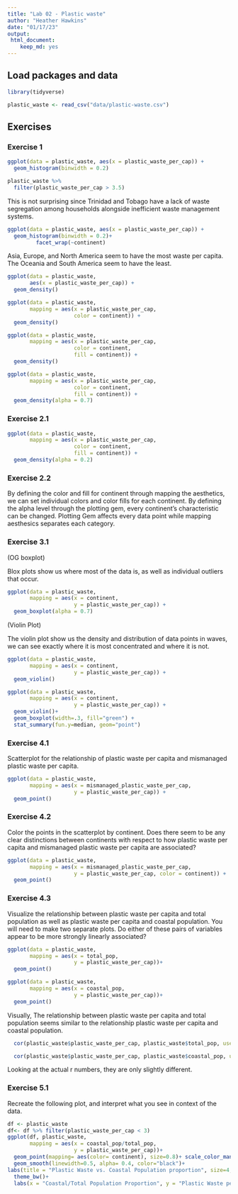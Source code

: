 ```yaml
---
title: "Lab 02 - Plastic waste"
author: "Heather Hawkins"
date: "01/17/23"
output:
 html_document:
    keep_md: yes
---
```


## Load packages and data

```r
library(tidyverse) 
```

```r
plastic_waste <- read_csv("data/plastic-waste.csv")
```
## Exercises

### Exercise 1


```r
ggplot(data = plastic_waste, aes(x = plastic_waste_per_cap)) +
  geom_histogram(binwidth = 0.2)
``` 


```r
plastic_waste %>%
  filter(plastic_waste_per_cap > 3.5)
```

This is not surprising since Trinidad and Tobago have a lack of waste segregation among households alongside inefficient waste management systems.

```r
ggplot(data = plastic_waste, aes(x = plastic_waste_per_cap)) +
  geom_histogram(binwidth = 0.2)+
         facet_wrap(~continent) 
``` 

Asia, Europe, and North America seem to have the most waste per capita. The Oceania and South America seem to have the least. 


```r
ggplot(data = plastic_waste,
       aes(x = plastic_waste_per_cap)) +
  geom_density()

ggplot(data = plastic_waste, 
       mapping = aes(x = plastic_waste_per_cap, 
                     color = continent)) +
  geom_density()

ggplot(data = plastic_waste, 
       mapping = aes(x = plastic_waste_per_cap, 
                     color = continent, 
                     fill = continent)) +
  geom_density()

ggplot(data = plastic_waste, 
       mapping = aes(x = plastic_waste_per_cap, 
                     color = continent, 
                     fill = continent)) +
  geom_density(alpha = 0.7)
```

### Exercise 2.1

```r
ggplot(data = plastic_waste, 
       mapping = aes(x = plastic_waste_per_cap, 
                     color = continent, 
                     fill = continent)) +
  geom_density(alpha = 0.2)
```

### Exercise 2.2

By defining the color and fill for continent through mapping the aesthetics, we can set individual colors and color fills for each continent. By defining the alpha level through the plotting gem, every continent's characteristic can be changed. Plotting Gem affects every data point while mapping aesthesics separates each category. 

### Exercise 3.1
(OG boxplot)

Blox plots show us where most of the data is, as well as individual outliers that occur.

```r
ggplot(data = plastic_waste, 
       mapping = aes(x = continent, 
                     y = plastic_waste_per_cap)) +
  geom_boxplot(alpha = 0.7)
```

(Violin Plot)

The violin plot show us the density and distribution of data points in waves, we can see exactly where it is most concentrated and where it is not.

```r
ggplot(data = plastic_waste, 
       mapping = aes(x = continent, 
                     y = plastic_waste_per_cap)) +
  geom_violin()
```

```r
ggplot(data = plastic_waste, 
       mapping = aes(x = continent, 
                     y = plastic_waste_per_cap)) +
  geom_violin()+
  geom_boxplot(width=.3, fill="green") +
  stat_summary(fun.y=median, geom="point") 
```

### Exercise 4.1

Scatterplot for the relationship of plastic waste per capita and mismanaged plastic waste per capita. 

```r
ggplot(data = plastic_waste, 
       mapping = aes(x = mismanaged_plastic_waste_per_cap, 
                     y = plastic_waste_per_cap)) +
  geom_point()
```

### Exercise 4.2

Color the points in the scatterplot by continent. Does there seem to be any clear distinctions between continents with respect to how plastic waste per capita and mismanaged plastic waste per capita are associated?

```r
ggplot(data = plastic_waste, 
       mapping = aes(x = mismanaged_plastic_waste_per_cap, 
                     y = plastic_waste_per_cap, color = continent)) +
  geom_point()
```

### Exercise 4.3

Visualize the relationship between plastic waste per capita and total population as well as plastic waste per capita and coastal population. You will need to make two separate plots. Do either of these pairs of variables appear to be more strongly linearly associated?

```r
ggplot(data = plastic_waste, 
       mapping = aes(x = total_pop,
                     y = plastic_waste_per_cap))+
  geom_point()
```

```r
ggplot(data = plastic_waste, 
       mapping = aes(x = coastal_pop,
                     y = plastic_waste_per_cap))+
  geom_point()
```

Visually, The relationship between plastic waste per capita and total population seems similar to the relationship plastic waste per capita and coastal population. 

```r
  cor(plastic_waste$plastic_waste_per_cap, plastic_waste$total_pop, use = "pairwise.complete.obs")
```

```r
  cor(plastic_waste$plastic_waste_per_cap, plastic_waste$coastal_pop, use = "pairwise.complete.obs")
```
Looking at the actual r numbers, they are only slightly different.

### Exercise 5.1

Recreate the following plot, and interpret what you see in context of the data.

```r
df <- plastic_waste
df<- df %>% filter(plastic_waste_per_cap < 3) 
ggplot(df, plastic_waste, 
       mapping = aes(x = coastal_pop/total_pop, 
                     y = plastic_waste_per_cap))+
  geom_point(mapping= aes(color= continent), size=0.8)+ scale_color_manual(values = c("Africa" = "black", "Asia"="darkblue", "Europe" = "blue", "North America"="green", "Oceania"="lightgreen", "South America"="yellow"))+
  geom_smooth(linewidth=0.5, alpha= 0.4, color="black")+
labs(title = "Plastic Waste vs. Coastal Population proportion", size=4,subtitle = "by continent")+
  theme_bw()+
  labs(x = "Coastal/Total Population Proportion", y = "Plastic Waste per Capita")
```




